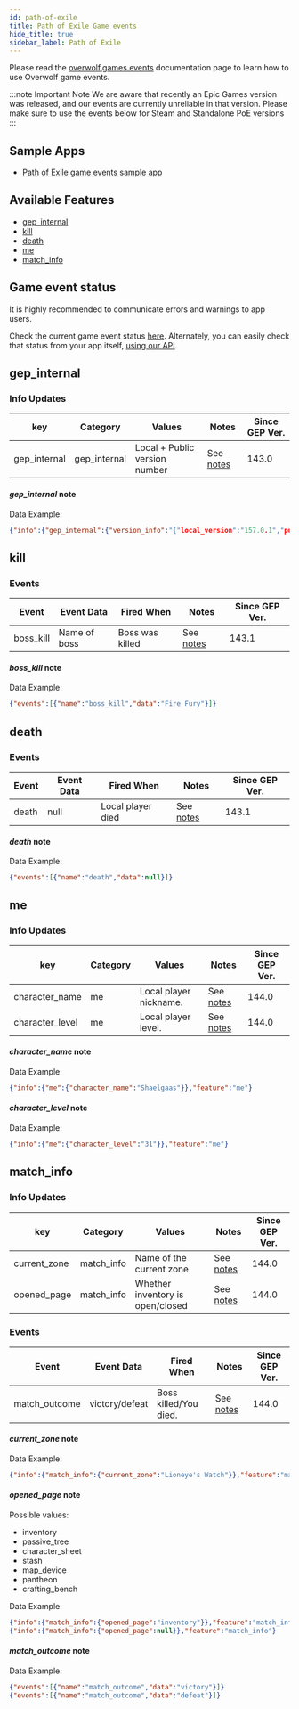 ```yaml
---
id: path-of-exile
title: Path of Exile Game events
hide_title: true
sidebar_label: Path of Exile
---
```


<GameInfo gameID={7212} showCompliance={true} showDocs={false}/>

Please read the [overwolf.games.events](.) documentation page to learn how to use Overwolf game events.

:::note Important Note
 We are aware that recently an Epic Games version was released, and our events are currently unreliable in that version. Please make sure to use the events below for Steam and Standalone PoE versions
:::

## Sample Apps
* [Path of Exile game events sample app](https://github.com/overwolf/events-sample-apps)

## Available Features

* [gep_internal](#gep_internal)
* [kill](#kill)
* [death](#death)
* [me](#me)
* [match_info](#match_info)

## Game event status

It is highly recommended to communicate errors and warnings to app users. 

Check the current game event status [here](/status/all). Alternately, you can easily check that status from your app itself, [using our API](/topics/using-events/how-to-check-events-status-from-app).

## gep_internal

### Info Updates

key          | Category    | Values                    | Notes                 | Since GEP Ver. |
------------ | ------------| ------------------------- | --------------------- | ------------- | 
gep_internal | gep_internal| Local + Public version number|See [notes](#gep_internal-note)|   143.0       |

#### *gep_internal* note

Data Example:

```json
{"info":{"gep_internal":{"version_info":"{"local_version":"157.0.1","public_version":"157.0.1","is_updated":true}"}},"feature":"gep_internal"}
```

## kill

### Events

Event        | Event Data        | Fired When   | Notes              | Since GEP Ver. |
-------------| ------------------| ------------ | ------------------ | ---------------|
boss_kill    | Name of boss      | Boss was killed| See [notes](#boss_kill-note)| 143.1 |

#### *boss_kill* note

Data Example:

```json
{"events":[{"name":"boss_kill","data":"Fire Fury"}]}
```

## death

### Events

Event        | Event Data        | Fired When        | Notes              | Since GEP Ver. |
-------------| ------------------| ----------------- | ------------------ | ---------------|
death        | null              | Local player died | See [notes](#death-note)| 143.1     |

#### *death* note

Data Example:

```json
{"events":[{"name":"death","data":null}]}
```

## me

### Info Updates

key          | Category    | Values                    | Notes                 | Since GEP Ver. |
------------ | ------------| ------------------------- | --------------------- | ------------- | 
character_name| me        | Local player nickname.     |See [notes](#character_name-note)|   144.0  |
character_level| me        | Local player level.       |See [notes](#character_level-note)|   144.0  |


#### *character_name* note

Data Example:

```json
{"info":{"me":{"character_name":"Shaelgaas"}},"feature":"me"}
```

#### *character_level* note

Data Example:

```json
{"info":{"me":{"character_level":"31"}},"feature":"me"}
```

## match_info

### Info Updates

key          | Category    | Values                    | Notes                 | Since GEP Ver. |
------------ | ------------| ------------------------- | --------------------- | ------------- | 
current_zone | match_info  | Name of the current zone  |See [notes](#current_zone-note)|   144.0  |
opened_page  | match_info  | Whether inventory is open/closed |See [notes](#opened_page-note)|   144.0  |

### Events

Event        | Event Data        | Fired When        | Notes              | Since GEP Ver. |
-------------| ------------------| ----------------- | ------------------ | ---------------|
match_outcome| victory/defeat  | Boss killed/You died.|See [notes](#match_outcome-note)|   144.0  |

#### *current_zone* note

Data Example:

```json
{"info":{"match_info":{"current_zone":"Lioneye's Watch"}},"feature":"match_info"}
```

#### *opened_page* note

Possible values: 
* inventory
* passive_tree
* character_sheet
* stash
* map_device
* pantheon
* crafting_bench

Data Example:

```json
{"info":{"match_info":{"opened_page":"inventory"}},"feature":"match_info"}
{"info":{"match_info":{"opened_page":null}},"feature":"match_info"}
```

#### *match_outcome* note

Data Example:

```json
{"events":[{"name":"match_outcome","data":"victory"}]}
{"events":[{"name":"match_outcome","data":"defeat"}]}
```
